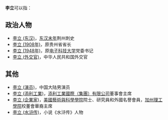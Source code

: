 '''李立'''可以指：
== 政治人物 ==
* [[李立_(东汉)|李立 (东汉)]]，[[东汉末年|东汉末年]]荆州刺史
* [[李立_(1908年)|李立 (1908年)]]，原贵州省省长
* [[李立_(1948年)|李立 (1948年)]]，原[[电子科技大学|电子科技大学]]党委书记
* [[李立_(外交官)|李立 (外交官)]]，中华人民共和国外交官

== 其他 ==
* [[李立_(演员)|李立 (演员)]]，中国大陆男演员
* [[李立_(添利工業)|李立 (添利工業)]]，[[添利工業國際（集團）有限公司|添利工業國際（集團）有限公司]]董事會主席
* [[李立_(企業家)|李立 (企業家)]]，[[美國藝術與科學學院|美國藝術與科學學院]]院士、研究員和外國名譽會員，[[加州理工學院|加州理工學院]]校董會華裔主席
* [[李立_(水浒传)|李立 (水浒传)]]，小说《水浒传》人物

{{消歧义|L立|cat=二字李姓人名消歧义}}
